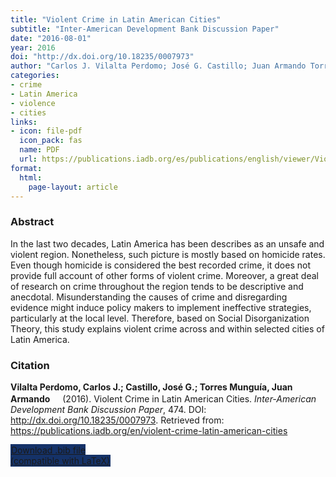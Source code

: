 ```yaml
---
title: "Violent Crime in Latin American Cities"
subtitle: "Inter-American Development Bank Discussion Paper" 
date: "2016-08-01"
year: 2016
doi: "http://dx.doi.org/10.18235/0007973" 
author: "Carlos J. Vilalta Perdomo; José G. Castillo; Juan Armando Torres Munguía" 
categories:
- crime
- Latin America
- violence
- cities
links:
- icon: file-pdf
  icon_pack: fas
  name: PDF
  url: https://publications.iadb.org/es/publications/english/viewer/Violent-Crime-in-Latin-American-Cities.pdf
format: 
  html: 
    page-layout: article
---
```


### Abstract 
In the last two decades, Latin America has been describes as an unsafe and violent region. Nonetheless, such picture is mostly based on homicide rates. Even though homicide is considered the best recorded crime, it does not provide full account of other forms of violent crime. Moreover, a great deal of research on crime throughout the region tends to be descriptive and anecdotal. Misunderstanding the causes of crime and disregarding evidence might induce policy makers to implement ineffective strategies, particularly at the local level. Therefore, based on Social Disorganization Theory, this study explains violent crime across and within selected cities of Latin America. 

### Citation
<p><b>Vilalta Perdomo, Carlos J.; Castillo, José G.; Torres Munguía, Juan Armando<a href="https://orcid.org/0000-0003-3432-6941" target="_blank"><img src="https://info.orcid.org/wp-content/uploads/2019/11/orcid_16x16.png" height="16" width="16" ></a></b> (2016). Violent Crime in Latin American Cities. <i>Inter-American Development Bank Discussion Paper</i>, 474. DOI: <a href="https://publications.iadb.org/en/violent-crime-latin-american-cities" target="_blank">http://dx.doi.org/10.18235/0007973</a>. Retrieved from: <a href="https://publications.iadb.org/en/violent-crime-latin-american-cities" target="_blank">https://publications.iadb.org/en/violent-crime-latin-american-cities</a></p>

```{=html}

  <div class="container text-center mt-4" >
  <a href="cite.bib" class="btn custom-btn mt-1" style="border:1px solid #153268; background-color: #153268; margin-top: 5px;" download>
    <i class="fas fa-cloud-arrow-down"></i> Download .bib file <br> (compatible with LaTeX)
  </a>

```
